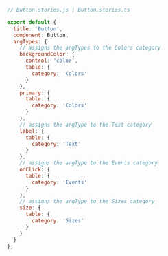 ```js
// Button.stories.js | Button.stories.ts

export default {
  title: 'Button',
  component: Button,
  argTypes: {
    // assigns the argTypes to the Colors category
    backgroundColor: {
      control: 'color',
      table: {
        category: 'Colors'
      }
    },
    primary: {
      table: {
        category: 'Colors'
      }
    },
    // assigns the argType to the Text category
    label: {
      table: {
        category: 'Text'
      }
    },
    // assigns the argType to the Events category
    onClick: {
      table: {
        category: 'Events'
      }
    },
    // assigns the argType to the Sizes category
    size: {
      table: {
        category: 'Sizes'
      }
    }
  }
};
```
